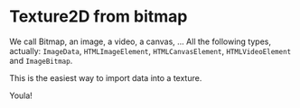 
# Texture2D from bitmap

We call Bitmap, an image, a video, a canvas, ... All the following types,
actually: `ImageData`, `HTMLImageElement`, `HTMLCanvasElement`,
`HTMLVideoElement` and `ImageBitmap`.

This is the easiest way to import data into a texture.

<Demo />

Youla!
